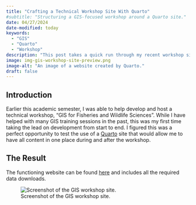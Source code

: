 ```yaml
---
title: "Crafting a Technical Workshop Site With Quarto"
#subtitle: "Structuring a GIS-focused workshop around a Quarto site."
date: 04/27/2024
date-modified: today
keywords:
  - "GIS"
  - "Quarto"
  - "Workshop"
description: "This post takes a quick run through my recent workshop site I made using Quarto and Github Pages covering geographic information systems for wildlife and fisheries sciences."
image: img-gis-workshop-site-preview.png
image-alt: "An image of a website created by Quarto."
draft: false
---
```



## Introduction

Earlier this academic semester, I was able to help develop and host a technical workshop, "GIS for Fisheries and Wildlife Sciences". While I have helped with many GIS training sessions in the past, this was my first time taking the lead on development from start to end. I figured this was a perfect opportunity to test the use of a [Quarto](https://quarto.org/) site that would allow me to have all content in one place during and after the workshop.

## The Result

The functioning website can be found [here](https://btjepkes.github.io/WAFSGSO_2024_GIS/) and includes all the required data downloads.

![Screenshot of the GIS workshop site.](img-gis-workshop-site-preview.png)


